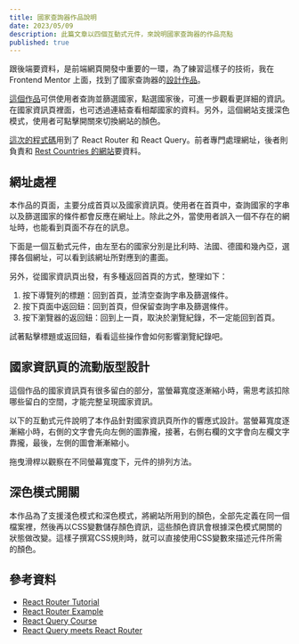```yaml
---
title: 國家查詢器作品說明
date: 2023/05/09
description: 此篇文章以四個互動式元件，來說明國家查詢器的作品亮點
published: true
---
```


跟後端要資料，是前端網頁開發中重要的一環，為了練習這樣子的技術，我在 Frontend Mentor 上面，找到了國家查詢器的[設計作品](https://www.frontendmentor.io/challenges/rest-countries-api-with-color-theme-switcher-5cacc469fec04111f7b848ca)。

[這個作品](https://rest-countries-api-pi-ten.vercel.app)可供使用者查詢並篩選國家，點選國家後，可進一步觀看更詳細的資訊。在國家資訊頁裡面，也可透過連結查看相鄰國家的資料。另外，這個網站支援深色模式，使用者可點擊開關來切換網站的顏色。

[這次的程式碼](https://github.com/jimmy2130/rest-countries-api)用到了 React Router 和 React Query。前者專門處理網址，後者則負責和 [Rest Countries 的網站](https://restcountries.com)要資料。

## 網址處裡

本作品的頁面，主要分成首頁以及國家資訊頁。使用者在首頁中，查詢國家的字串以及篩選國家的條件都會反應在網址上。除此之外，當使用者誤入一個不存在的網址時，也能看到頁面不存在的訊息。

下面是一個互動式元件，由左至右的國家分別是比利時、法國、德國和幾內亞，選擇各個網址，可以看到該網址所對應到的畫面。


<FirstRestApiDemo/>

另外，從國家資訊頁出發，有多種返回首頁的方式，整理如下：

1. 按下導覽列的標題：回到首頁，並清空查詢字串及篩選條件。
2. 按下頁面中返回鈕：回到首頁，但保留查詢字串及篩選條件。
3. 按下瀏覽器的返回鈕：回到上一頁，取決於瀏覽紀錄，不一定能回到首頁。

試著點擊標題或返回鈕，看看這些操作會如何影響瀏覽紀錄吧。

<SecondRestApiDemo/>

## 國家資訊頁的流動版型設計

這個作品的國家資訊頁有很多留白的部分，當螢幕寬度逐漸縮小時，需思考該扣除哪些留白的空間，才能完整呈現國家資訊。

以下的互動式元件說明了本作品針對國家資訊頁所作的響應式設計。當螢幕寬度逐漸縮小時，右側的文字會先向左側的圖靠攏，接著，右側右欄的文字會向左欄文字靠攏，最後，左側的圖會漸漸縮小。

拖曳滑桿以觀察在不同螢幕寬度下，元件的排列方法。

<ThirdRestApiDemo/>

## 深色模式開關

本作品為了支援淺色模式和深色模式，將網站所用到的顏色，全部先定義在同一個檔案裡，然後再以CSS變數儲存顏色資訊，這些顏色資訊會根據深色模式開關的狀態做改變。這樣子撰寫CSS規則時，就可以直接使用CSS變數來描述元件所需的顏色。

<FourthRestApiDemo/>

## 參考資料

- [React Router Tutorial](https://reactrouter.com/en/main/start/tutorial)
- [React Router Example](https://reactrouter.com/en/main/start/examples)
- [React Query Course](https://ui.dev/react-query)
- [React Query meets React Router](https://tkdodo.eu/blog/react-query-meets-react-router)
